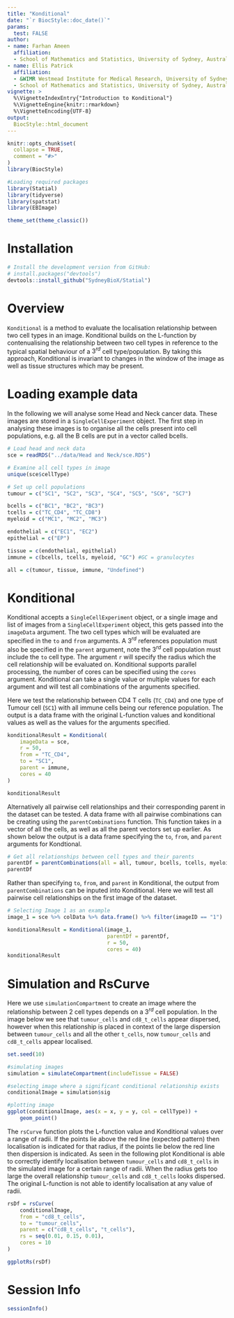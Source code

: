 ```yaml
---
title: "Konditional"
date: "`r BiocStyle::doc_date()`"
params:
  test: FALSE
author:
- name: Farhan Ameen
  affiliation:  
  - School of Mathematics and Statistics, University of Sydney, Australia
- name: Ellis Patrick
  affiliation:
  - &WIMR Westmead Institute for Medical Research, University of Sydney, Australia
  - School of Mathematics and Statistics, University of Sydney, Australia
vignette: >
  %\VignetteIndexEntry{"Introduction to Konditional"}
  %\VignetteEngine{knitr::rmarkdown}
  %\VignetteEncoding{UTF-8}
output: 
  BiocStyle::html_document
---
```


```r
knitr::opts_chunk$set(
  collapse = TRUE,
  comment = "#>"
)
library(BiocStyle)
```


```r
#Loading required packages
library(Statial)
library(tidyverse)
library(spatstat)
library(EBImage)

theme_set(theme_classic())
```


# Installation
```r
# Install the development version from GitHub:
# install.packages("devtools")
devtools::install_github("SydneyBioX/Statial")
```

# Overview

`Konditional` is a method to evaluate the localisation relationship between two cell types in an image. Konditional builds on the L-function by contenualising the relationship between two cell types in reference to the typical spatial behaviour of a  $3^{rd}$ cell type/population. By taking this approach, Konditional is invariant to changes in the window of the image as well as tissue structures which may be present. 


# Loading example data

In the following we will analyse some Head and Neck cancer data. These images are stored in a `SingleCellExperiment` object. The first step in analysing these images is to organise all the cells present into cell populations, e.g. all the B cells are put in a vector called bcells.

```r
# Load head and neck data
sce = readRDS("../data/Head and Neck/sce.RDS")

# Examine all cell types in image
unique(sce$cellType)

# Set up cell populations
tumour = c("SC1", "SC2", "SC3", "SC4", "SC5", "SC6", "SC7")

bcells = c("BC1", "BC2", "BC3")
tcells = c("TC_CD4", "TC_CD8")
myeloid = c("MC1", "MC2", "MC3")

endothelial = c("EC1", "EC2")
epithelial = c("EP")

tissue = c(endothelial, epithelial)
immune = c(bcells, tcells, myeloid, "GC") #GC = granulocytes

all = c(tumour, tissue, immune, "Undefined")


```


# Konditional

Konditional accepts a `SingleCellExperiment` object, or a single image and list of images from a `SingleCellExperiment` object, this gets passed into the `imageData` argument. The two cell types which will be evaluated are specified in the `to` and `from` arguments. A $3^{rd}$ references population must also be specified in the `parent` argument, note the $3^{rd}$ cell population must include the `to` cell type.  The argument `r` will specify the radius which the cell relationship will be evaluated on. Konditional supports parallel processing, the number of cores can be specified using the `cores` argument. Konditional can take a single value or multiple values for each argument and will test all combinations of the arguments specified. 

Here we test the relationship between CD4 T cells (`TC_CD4`) and one type of Tumour cell (`SC1`) with all immune cells being our reference population. The output is a data frame with the original L-function values and konditional values as well as the values for the arguments specified. 

```r
konditionalResult = Konditional(
    imageData = sce,
    r = 50,
    from = "TC_CD4",
    to = "SC1",
    parent = immune,
    cores = 40
)

konditionalResult

```

Alternatively all pairwise cell relationships and their corresponding parent in the dataset can be tested. A data frame with all pairwise combinations can be creating using the `parentCombinations` function. This function takes in a vector of all the cells, as well as all the parent vectors set up earlier. As shown below the output is a data frame specifying the `to`, `from`, and `parent` arguments for Kondtional.

```r
# Get all relationships between cell types and their parents
parentDf = parentCombinations(all = all, tumour, bcells, tcells, myeloid, endothelial, epithelial, tissue, immune)
parentDf
```


Rather than specifying `to`, `from`, and `parent` in Konditional, the output from `parentCombinations` can be inputed into Konditional. Here we will test all pairwise cell relationships on the first image of the dataset.
```r
# Selecting Image 1 as an example
image_1 = sce %>% colData %>% data.frame() %>% filter(imageID == "1")

konditionalResult = Konditional(image_1, 
                                parentDf = parentDf,
                                r = 50,
                                cores = 40)
konditionalResult
```


# Simulation and RsCurve

Here we use `simulationCompartment` to create an image where the relationship between 2 cell types depends on a $3^{rd}$ cell population. In the image below we see that `tumour_cells` and `cd8_t_cells` appear dispersed, however when this relationship is placed in context of the large dispersion between `tumour_cells` and all the other `t_cells`, now `tumour_cells` and `cd8_t_cells` appear localised. 

```r
set.seed(10)

#simulating images
simulation = simulateCompartment(includeTissue = FALSE)

#selecting image where a significant conditional relationship exists
conditionalImage = simulation$sig

#plotting image
ggplot(conditionalImage, aes(x = x, y = y, col = cellType)) +
    geom_point()

```


The `rsCurve` function plots the L-function value and Konditional values over a range of radii. If the points lie above the red line (expected pattern) then localisation is indicated for that radius, if the points lie below the red line then dispersion is indicated. As seen in the following plot Konditional is able to correctly identify localisation between `tumour_cells` and `cd8_t_cells` in the simulated image for a certain range of radii. When the radius gets too large the overall relationship `tumour_cells` and `cd8_t_cells` looks dispersed. The original L-function is not able to identify localisation at any value of radii. 

```r
rsDf = rsCurve(
    conditionalImage,
    from = "cd8_t_cells",
    to = "tumour_cells",
    parent = c("cd8_t_cells", "t_cells"),
    rs = seq(0.01, 0.15, 0.01),
    cores = 10
)

ggplotRs(rsDf)

```



# Session Info
```r
sessionInfo()
```